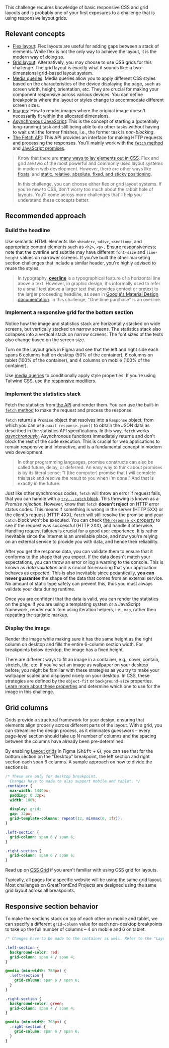This challenge requires knowledge of basic responsive CSS and grid layouts and is probably one of your first exposures to a challenge that is using responsive layout grids.

## Relevant concepts

- [Flex layout](https://css-tricks.com/snippets/css/a-guide-to-flexbox/): Flex layouts are useful for adding gaps between a stack of elements. While flex is not the only way to achieve the layout, it is the modern way of doing so.
- [Grid layout](https://css-tricks.com/snippets/css/complete-guide-grid/): Alternatively, you may choose to use CSS grids for this challenge. The grid layout is exactly what it sounds like: a two-dimensional grid-based layout system.
- [Media queries](https://developer.mozilla.org/en-US/docs/Web/CSS/CSS_media_queries/Using_media_queries): Media queries allow you to apply different CSS styles based on the characteristics of the device displaying the page, such as screen width, height, orientation, etc. They are crucial for making your component responsive across various devices. You can define breakpoints where the layout or styles change to accommodate different screen sizes.
- [Images](https://developer.mozilla.org/en-US/docs/Learn/HTML/Multimedia_and_embedding/Images_in_HTML): How to render images where the original image doesn't necessarily fit within the allocated dimensions.
- [Asynchronous JavaScript](https://developer.mozilla.org/en-US/docs/Learn/JavaScript/Asynchronous): This is the concept of starting a (potentially long-running) task and still being able to do other tasks without having to wait until the former finishes, i.e., the former task is _non-blocking_.
- [The Fetch API](https://developer.mozilla.org/en-US/docs/Web/API/Fetch_API/Using_Fetch): This API provides an interface for making HTTP requests and processing the responses. You'll mainly work with the [`fetch` method](https://developer.mozilla.org/en-US/docs/Web/API/fetch) and [JavaScript promises](https://developer.mozilla.org/en-US/docs/Web/JavaScript/Reference/Global_Objects/Promise).

> Know that there are [many ways to lay elements out in CSS](https://developer.mozilla.org/en-US/docs/Learn/CSS/CSS_layout). Flex and grid are two of the most powerful and commonly used layout systems in modern web development. However, there are other ways like [floats](https://developer.mozilla.org/en-US/docs/Learn/CSS/CSS_layout/Floats), and [static, relative, absolute, fixed, and sticky positioning](https://developer.mozilla.org/en-US/docs/Learn/CSS/CSS_layout/Positioning).
>
> In this challenge, you can choose either flex or grid layout systems. If you're new to CSS, don't worry too much about the rabbit hole of layouts. You'll come across more challenges that'll help you understand these concepts better.

## Recommended approach

### Build the headline

Use semantic HTML elements like `<header>`, `<div>`, `<section>`, and appropriate content elements such as `<h2>`, `<p>.` Ensure responsiveness; note that the overline and subtitle may have different `font-size` and `line-height` values on narrower screens. If you've built the other marketing section challenges that include a similar header, you're highly advised to reuse the styles.

> In typography, [**overline**](https://en.wikipedia.org/wiki/Overline) is a typographical feature of a horizontal line above a text. However, in graphic design, it's informally used to refer to a small text above a larger text that provides context or pretext to the larger proceeding headline, as seen in [Google's Material Design documentation](https://m2.material.io/design/typography/the-type-system.html#applying-the-type-scale). In this challenge, "One time purchase" is an overline.

### Implement a responsive grid for the bottom section

Notice how the image and statistics stack are horizontally stacked on wide screens, but vertically stacked on narrow screens. The statistics stack also collapses into a vertical stack on narrow screens. The font sizes of the texts also change based on the screen size.

Turn on the Layout grids in Figma and see that the left and right side each spans 6 columns half on desktop (50% of the container), 6 columns on tablet (100% of the container), and 4 columns on mobile (100% of the container).

Use [media queries](https://developer.mozilla.org/en-US/docs/Web/CSS/CSS_media_queries/Using_media_queries) to conditionally apply style properties. If you're using Tailwind CSS, use the [responsive modifiers](https://tailwindcss.com/docs/responsive-design).

### Implement the statistics stack

Fetch the statistics from [the API](https://www.greatfrontend.com/projects/challenges/statistics-section/assets) and render them. You can use the built-in [`fetch` method](https://developer.mozilla.org/en-US/docs/Web/API/fetch) to make the request and process the response.

`fetch` returns a `Promise` object that resolves into a `Response` object, from which you can use `await response.json()` to obtain the JSON data as described in the statistics API specifications. In this way, `fetch` works [_asynchronously_](https://developer.mozilla.org/en-US/docs/Learn/JavaScript/Asynchronous). Asynchronous functions immediately returns and don't block the rest of the code execution. This is crucial for web applications to remain responsive and interactive, and is a fundamental concept in modern web development.

> In other programming languages, promise constructs can also be called future, delay, or deferred. An easy way to think about promises is by its literal sense: "I (the computer) promise that I will complete this task and resolve the result to you when I'm done." And that is exactly in the future.

Just like other synchronous codes, `fetch` will throw an error if request fails, that you can handle with a [`try...catch` block](https://developer.mozilla.org/en-US/docs/Web/JavaScript/Reference/Statements/try...catch). This throwing is known as a _Promise rejection_. However, know that `fetch` **doesn't reject** on HTTP error status codes. This means if something is wrong in the server (HTTP 5XX) or the client's request (HTTP 4XX), `fetch` will still resolve the promise and your `catch` block won't be executed. You can check [the `response.ok` property](https://developer.mozilla.org/en-US/docs/Web/API/Response/ok) to see if the request was successful (HTTP 2XX), and handle it otherwise. Handling request failures is crucial for a good user experience. It is rather inevitable since the internet is an unreliable place, and now you're relying on an external service to provide you with data, and hence their reliability.

After you get the response data, you can validate them to ensure that it conforms to the shape that you expect. If the data doesn't match your expectations, you can throw an error or log a warning to the console. This is known as _data validation_ and is crucial for ensuring that your application behaves as expected. This is also inevitable since pedantically, **you can never guarantee** the shape of the data that comes from an external service. No amount of static type safety can prevent this, thus you must always validate your data during runtime.

Once you are confident that the data is valid, you can render the statistics on the page. If you are using a templating system or a JavaScript framework, render each item using iteration helpers, i.e., `map`, rather then repeating the statistic markup.

### Display the image

Render the image while making sure it has the same height as the right column on desktop and fills the entire 6-column section width. For breakpoints below desktop, the image has a fixed height.

There are different ways to fit an image in a container, e.g., cover, contain, stretch, tile, etc. If you've set an image as wallpaper on your desktop before, you might be familiar with these strategies as you try to make your wallpaper scaled and displayed nicely on your desktop. In CSS, these strategies are defined by the `object-fit` or `background-size` properties. [Learn more about these properties](https://www.smashingmagazine.com/2021/10/object-fit-background-size-css/) and determine which one to use for the image in this challenge.

## Grid columns

Grids provide a structural framework for your design, ensuring that elements align properly across different parts of the layout. With a grid, you can streamline the design process, as it eliminates guesswork – every page-level section should take up N number of columns and the spacing between the columns have already been pre-determined.

By enabling [Layout grids](https://help.figma.com/hc/en-us/articles/360040450513-Create-layout-grids-with-grids-columns-and-rows) in Figma (<kbd>Shift</kbd> + <kbd>G</kbd>), you can see that for the bottom section on the "Desktop" breakpoint, the left section and right section each span 6 columns. A sample approach on how to divide the sections is:

```css
/* These are only for desktop breakpoint.
  Changes have to made to also support mobile and tablet. */
.container {
  max-width: 1440px;
  padding: 0 32px;
  width: 100%;

  display: grid;
  gap: 32px;
  grid-template-columns: repeat(12, minmax(0, 1fr));
}

.left-section {
  grid-column: span 6 / span 6;
}

.right-section {
  grid-column: span 6 / span 6;
}
```

Read up on [CSS Grid](https://css-tricks.com/snippets/css/complete-guide-grid/) if you aren't familiar with using CSS grid for layouts.

Typically, all pages for a specific website will be using the same grid layout. Most challenges on GreatFrontEnd Projects are designed using the same grid layout across all breakpoints.

## Responsive section behavior

To make the sections stack on top of each other on mobile and tablet, we can specify a different `grid-column` value for each non-desktop breakpoints to take up the full number of columns – 4 on mobile and 6 on tablet.

```css
/* Changes have to be made to the container as well. Refer to the "Layout grid" guide. */

.left-section {
  background-color: red;
  grid-column: span 4 / span 4;
}

@media (min-width: 768px) {
  .left-section {
    grid-column: span 6 / span 6;
  }
}

.right-section {
  background-color: green;
  grid-column: span 4 / span 4;
}

@media (min-width: 768px) {
  .right-section {
    grid-column: span 6 / span 6;
  }
}
```
